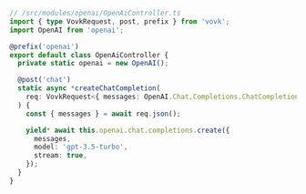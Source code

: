 ```ts
// /src/modules/openai/OpenAiController.ts
import { type VovkRequest, post, prefix } from 'vovk';
import OpenAI from 'openai';

@prefix('openai')
export default class OpenAiController {
  private static openai = new OpenAI();

  @post('chat')
  static async *createChatCompletion(
    req: VovkRequest<{ messages: OpenAI.Chat.Completions.ChatCompletionMessageParam[] }>
  ) {
    const { messages } = await req.json();

    yield* await this.openai.chat.completions.create({
      messages,
      model: 'gpt-3.5-turbo',
      stream: true,
    });
  }
}
```

